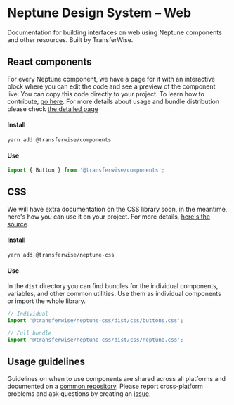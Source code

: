 
# Neptune Design System – Web

Documentation for building interfaces on web using Neptune components and other resources. Built by TransferWise.

## React components <PackageVersion version={componentPackage.version} />

For every Neptune component, we have a page for it with an interactive block where you can edit the code and see a preview of the component live. You can copy this code directly to your project. To learn how to contribute, [go here](https://github.com/transferwise/neptune-web/tree/master/packages/components).
For more details about usage and bundle distribution please check [the detailed page](/components)

#### Install

```
yarn add @transferwise/components
```

#### Use

```js
import { Button } from '@transferwise/components';
```

## CSS <PackageVersion version={cssPackage.version} />

We will have extra documentation on the CSS library soon, in the meantime, here's how you can use it on your project. For more details, [here's the source](https://github.com/transferwise/neptune-web/tree/master/packages/css).

#### Install

```
yarn add @transferwise/neptune-css
```

#### Use

In the `dist` directory you can find bundles for the individual components, variables, and other common utilities. Use them as individual components or import the whole library.

```js
// Individual
import '@transferwise/neptune-css/dist/css/buttons.css';

// Full bundle
import '@transferwise/neptune-css/dist/css/neptune.css';
```

## Usage guidelines

Guidelines on when to use components are shared across all platforms and documented on a [common repository](https://github.com/transferwise/neptune). Please report cross-platform problems and ask questions by creating an [issue](https://github.com/transferwise/neptune/issues).
